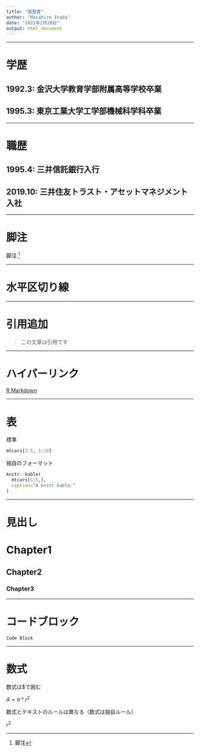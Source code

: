 ---
title: "履歴書"
author: "Masahiro Inaba"
date: "2021年2月28日"
output: html_document
---

***
# 学歴
## **1992.3:** 金沢大学教育学部附属高等学校卒業
## **1995.3:** 東京工業大学工学部機械科学科卒業


***
# 職歴
## **1995.4**: 三井信託銀行入行
## **2019.10**: 三井住友トラスト・アセットマネジメント入社


***

# 脚注

脚注 [^1]

[^1]: 脚注


***
# 水平区切り線


***
# 引用追加

> この文章は引用です

***
# ハイパーリンク
[R Markdown](http://delta0726.web.fc2.com/markdown/notation/00_Notation.html)


***
# 表

標準
```{r}
mtcars[1:5, 1:10]
```

独自のフォーマット
```{r}
knitr::kable(
  mtcars[1:5,],
  caption="A knitr kable."
)
```


***
# 見出し

# Chapter1
## Chapter2
### Chapter3


***
# コードブロック
```
Code Block
```


***
# 数式
数式は$で囲む

$A = \pi*r^{2}$

数式とテキストのルールは異なる（数式は独自ルール）

r^2^


